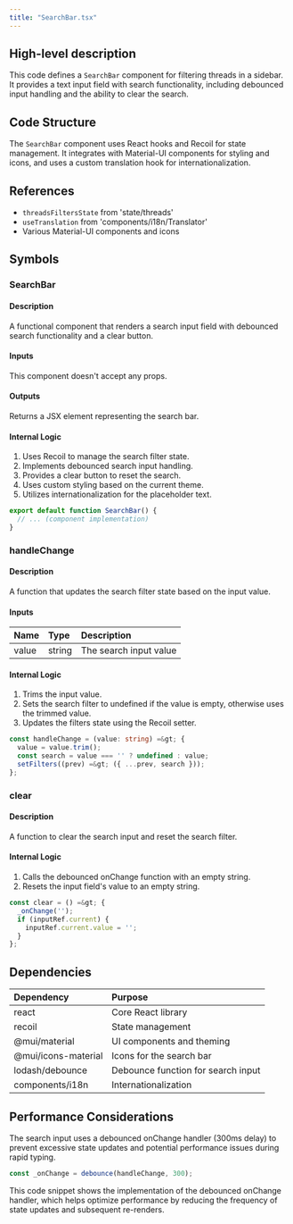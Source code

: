 ```yaml
---
title: "SearchBar.tsx"
---
```


## High-level description
This code defines a `SearchBar` component for filtering threads in a sidebar. It provides a text input field with search functionality, including debounced input handling and the ability to clear the search.

## Code Structure
The `SearchBar` component uses React hooks and Recoil for state management. It integrates with Material-UI components for styling and icons, and uses a custom translation hook for internationalization.

## References
- `threadsFiltersState` from 'state/threads'
- `useTranslation` from 'components/i18n/Translator'
- Various Material-UI components and icons

## Symbols

### SearchBar
#### Description
A functional component that renders a search input field with debounced search functionality and a clear button.

#### Inputs
This component doesn't accept any props.

#### Outputs
Returns a JSX element representing the search bar.

#### Internal Logic
1. Uses Recoil to manage the search filter state.
2. Implements debounced search input handling.
3. Provides a clear button to reset the search.
4. Uses custom styling based on the current theme.
5. Utilizes internationalization for the placeholder text.

```typescript
export default function SearchBar() {
  // ... (component implementation)
}
```

### handleChange
#### Description
A function that updates the search filter state based on the input value.

#### Inputs
| Name  | Type   | Description            |
|:------|:-------|:-----------------------|
| value | string | The search input value |

#### Internal Logic
1. Trims the input value.
2. Sets the search filter to undefined if the value is empty, otherwise uses the trimmed value.
3. Updates the filters state using the Recoil setter.

```typescript
const handleChange = (value: string) =&gt; {
  value = value.trim();
  const search = value === '' ? undefined : value;
  setFilters((prev) =&gt; ({ ...prev, search }));
};
```

### clear
#### Description
A function to clear the search input and reset the search filter.

#### Internal Logic
1. Calls the debounced onChange function with an empty string.
2. Resets the input field's value to an empty string.

```typescript
const clear = () =&gt; {
  _onChange('');
  if (inputRef.current) {
    inputRef.current.value = '';
  }
};
```

## Dependencies
| Dependency           | Purpose                                        |
|:---------------------|:-----------------------------------------------|
| react                | Core React library                             |
| recoil               | State management                               |
| @mui/material        | UI components and theming                      |
| @mui/icons-material  | Icons for the search bar                       |
| lodash/debounce      | Debounce function for search input             |
| components/i18n      | Internationalization                           |

## Performance Considerations
The search input uses a debounced onChange handler (300ms delay) to prevent excessive state updates and potential performance issues during rapid typing.

```typescript
const _onChange = debounce(handleChange, 300);
```

This code snippet shows the implementation of the debounced onChange handler, which helps optimize performance by reducing the frequency of state updates and subsequent re-renders.